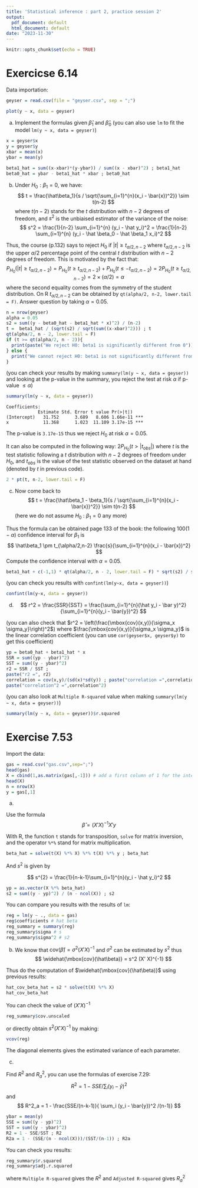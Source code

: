 ```yaml
---
title: 'Statistical inference : part 2, practice session 2'
output:
  pdf_document: default
  html_document: default
date: "2023-11-30"
---
```


```r
knitr::opts_chunk$set(echo = TRUE)
```


# Exercicse 6.14 


Data importation: 
```r
geyser = read.csv(file = "geyser.csv", sep = ";")
```


```r
plot(y ~ x, data = geyser)
```

(a) Implement the formulas given $\hat \beta_1$ and $\hat \beta_0$ 
(you can also use `lm` to fit the model `lm(y ~ x, data = geyser)`)


```r
x = geyser$x
y = geyser$y
xbar = mean(x)
ybar = mean(y)

beta1_hat = sum((x-xbar)*(y-ybar)) / sum((x - xbar)^2) ; beta1_hat
beta0_hat = ybar - beta1_hat * xbar ; beta0_hat
```


(b) Under $H_0 : \beta_1 = 0$, we have: 
$$
t = \frac{\hat\beta_1}{s / \sqrt{\sum_{i=1}^{n}(x_i - \bar{x})^2}}  \sim t(n-2)
$$
where $t(n-2)$ stands for the $t$ distribution with $n-2$ degrees of freedom, and $s^2$ is the unbiaised estimator of the variance of the  noise: 
$$
s^2 = \frac{1}{n-2} \sum_{i=1}^{n} (y_i - \hat y_i)^2 = \frac{1}{n-2} \sum_{i=1}^{n} (y_i - \hat \beta_0 - \hat \beta_1 x_i)^2
$$

Thus, the course (p.132) says to reject $H_0$ if $|t| \geq t_{\alpha/2,n-2}$ where $t_{\alpha/2,n-2}$ is the upper $\alpha/2$ percentage point of the central $t$ distribution with $n-2$ degrees of freedom. This is motivated by the fact that: 
$$
P_{H_0}(|t| \geq t_{\alpha/2,n-2}) = P_{H_0}(t \geq t_{\alpha/2,n-2}) + P_{H_0}(t \leq -t_{\alpha/2,n-2})  = 2 P_{H_0}(t \geq t_{\alpha/2,n-2}) = 2 \times (\alpha/2) = \alpha
$$
where the second equality comes from the symmetry of the student distribution. 
On R $t_{\alpha/2,n-2}$ can be obtained by `qt(alpha/2, n-2, lower.tail = F)`. Answer question by taking $\alpha=0.05$. 

```r
n = nrow(geyser)
alpha = 0.05
s2 = sum((y - beta0_hat - beta1_hat * x)^2) / (n-2)
t =  beta1_hat / (sqrt(s2) / sqrt(sum((x-xbar)^2))) ; t
qt(alpha/2, n - 2, lower.tail = F)
if (t >= qt(alpha/2, n - 2)){
  print(paste("We reject H0: beta1 is significantly different from 0"))
} else {
  print("We cannot reject H0: beta1 is not significantly different from 0")
}
```

(you can check your results by making `summary(lm(y ~ x, data = geyser))` and looking at the p-value in the summary, you reject the test at risk $\alpha$ if p-value $\leq \alpha$)

```r
summary(lm(y ~ x, data = geyser))
```

```
Coefficients:
            Estimate Std. Error t value Pr(>|t|)    
(Intercept)   31.752      3.689   8.606 1.66e-11 ***
x             11.368      1.023  11.109 3.17e-15 ***
```


The p-value is `3.17e-15` thus we reject $H_0$ at risk $\alpha= 0.05$. 

It can also be computed in the following way: $2  P_{H_0}(t > |t_{obs}|)$ where $t$ is the test statistic following a $t$ distribution with $n-2$ degrees of freedom under $H_0$, and  $t_{obs}$ is the value of the test statistic observed on the dataset at hand (denoted by $t$ in previous code).
```r
2 * pt(t, n-2, lower.tail = F)
```




(c) Now come back to 
$$
t = \frac{\hat\beta_1 - \beta_1}{s / \sqrt{\sum_{i=1}^{n}(x_i - \bar{x})^2}}  \sim t(n-2)
$$
(here we do not assume $H_0$ : $\beta_1 = 0$ any more)

Thus the formula can be obtained page 133 of the book: the following $100(1-\alpha)$ confidence interval for $\beta_1$ is
$$
\hat\beta_1 \pm t_{\alpha/2,n-2} \frac{s}{\sum_{i=1}^{n}(x_i - \bar{x})^2}
$$
Compute the confidence interval with $\alpha=0.05$. 

```r
beta1_hat + c(-1,1) * qt(alpha/2, n - 2, lower.tail = F) * sqrt(s2) / sqrt(sum((x-xbar)^2))
```

(you can check you results with `confint(lm(y~x, data = geyser))`)

```r
confint(lm(y~x, data = geyser))
```


(d)
$$
r^2 = \frac{SSR}{SST} = \frac{\sum_{i=1}^{n}(\hat y_i - \bar y)^2}{\sum_{i=1}^{n}(y_i - \bar{y})^2}
$$

(you can also check that $r^2 = \left(\frac{\mbox{cov}(x,y)}{\sigma_x \sigma_y}\right)^2$) where $\frac{\mbox{cov}(x,y)}{\sigma_x \sigma_y}$ is the linear correlation coefficient (you can use `cor(geyser$x, geyser$y)` to get this coefficient)

```r
yp = beta0_hat + beta1_hat * x
SSR = sum((yp - ybar)^2)
SST = sum((y - ybar)^2)
r2 = SSR / SST ; 
paste("r2 =", r2)
correlation = cov(x,y)/(sd(x)*sd(y)) ; paste("correlation =",correlation)
paste("correlation^2 =",correlation^2)
```

(you can also look at `Multiple R-squared` value when making `summary(lm(y ~ x, data = geyser))`)

```r
summary(lm(y ~ x, data = geyser))$r.squared
```


# Exercise 7.53


Import the data: 
```r
gas = read.csv("gas.csv",sep=";")
head(gas)
X = cbind(1,as.matrix(gas[,-1])) # add a first column of 1 for the intercept
head(X)
n = nrow(X)
y = gas[,1]
```



(a) 

Use the formula 
$$
\hat \beta = (X' X)^{-1} X' y
$$

With R, the function `t` stands for transposition, `solve` for matrix inversion, and the operator `%*%` stand for matrix multiplication. 


```r
beta_hat = solve(t(X) %*% X) %*% t(X) %*% y ; beta_hat
```


And $s^2$ is given by

$$
s^{2} = \frac{1}{n-k-1}\sum_{i=1}^{n}(y_i - \hat y_i)^2
$$


```r
yp = as.vector(X %*% beta_hat)
s2 = sum((y - yp)^2) / (n - ncol(X)) ; s2
```


You can compare you results with the results of `lm`: 
```r
reg = lm(y ~ ., data = gas)
reg$coefficients # hat beta
reg_summary = summary(reg) 
reg_summary$sigma # s 
reg_summary$sigma^2 # s2
```

(b) We know that $\mbox{cov}(\hat\beta) = \sigma^2 (X' X)^{-1}$ and $\sigma^2$ can be estimated by $s^2$ thus 
$$
\widehat{\mbox{cov}(\hat\beta)} = s^2   (X' X)^{-1}
$$

Thus do the computation of $\widehat{\mbox{cov}(\hat\beta)}$ using previous results:
```r
hat_cov_beta_hat = s2 * solve(t(X) %*% X)
hat_cov_beta_hat
```



You can check the value of $(X' X)^{-1}$
```r
reg_summary$cov.unscaled
```

or directly obtain $s^2   (X' X)^{-1}$ by making: 
```r
vcov(reg)
```

The diagonal elements gives the estimated variance of each parameter.

(c) 

Find $R^2$ and $R^2_{a}$, you can use the formulas of exercise 7.29:
$$
R^2 = 1 - SSE / \sum_i (y_i - \bar{y})^2 
$$
and 
$$
R^2_a = 1 - \frac{SSE/(n-k-1)}{ \sum_i (y_i - \bar{y})^2 /(n-1)}
$$


```r
ybar = mean(y)
SSE = sum((y - yp)^2)
SST = sum((y - ybar)^2)
R2 = 1 - SSE/SST ; R2
R2a = 1 - (SSE/(n - ncol(X)))/(SST/(n-1)) ; R2a 
```


You can check you results:
```r
reg_summary$r.squared
reg_summary$adj.r.squared
```
where `Multiple R-squared` gives the $R^2$ and `Adjusted R-squared` gives $R_a^2$



